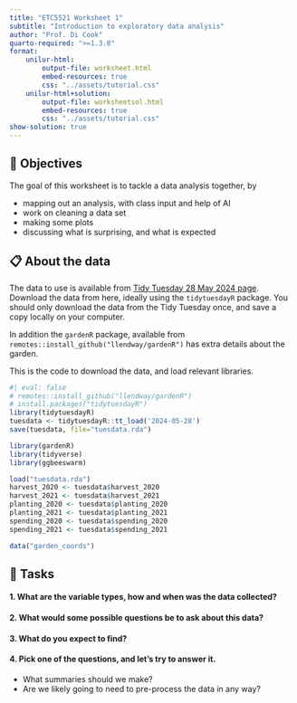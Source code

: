 ```yaml
---
title: "ETC5521 Worksheet 1"
subtitle: "Introduction to exploratory data analysis"
author: "Prof. Di Cook"
quarto-required: ">=1.3.0"
format:
    unilur-html:
        output-file: worksheet.html
        embed-resources: true
        css: "../assets/tutorial.css"
    unilur-html+solution:
        output-file: worksheetsol.html
        embed-resources: true
        css: "../assets/tutorial.css"
show-solution: true
---
```


## 🎯 Objectives

The goal of this worksheet is to tackle a data analysis together, by

- mapping out an analysis, with class input and help of AI
- work on cleaning a data set
- making some plots
- discussing what is surprising, and what is expected

## 📋 About the data 

The data to use is available from [Tidy Tuesday 28 May 2024 page](https://github.com/rfordatascience/tidytuesday/blob/master/data/2024/2024-05-28/readme.md). Download the data from here, ideally using the `tidytuesdayR` package. You should only download the data from the Tidy Tuesday once, and save a copy locally on your computer. 

In addition the `gardenR` package, available from `remotes::install_github("llendway/gardenR")` has extra details about the garden. 

::: unilur-solution

This is the code to download the data, and load relevant libraries. 

```r
#| eval: false
# remotes::install_github("llendway/gardenR")
# install.packages("tidytuesdayR")
library(tidytuesdayR)
tuesdata <- tidytuesdayR::tt_load('2024-05-28')
save(tuesdata, file="tuesdata.rda")
```

```r
library(gardenR)
library(tidyverse)
library(ggbeeswarm)

load("tuesdata.rda")
harvest_2020 <- tuesdata$harvest_2020
harvest_2021 <- tuesdata$harvest_2021
planting_2020 <- tuesdata$planting_2020
planting_2021 <- tuesdata$planting_2021
spending_2020 <- tuesdata$spending_2020
spending_2021 <- tuesdata$spending_2021

data("garden_coords")
```

:::

## 🧩 Tasks 

#### 1. What are the variable types, how and when was the data collected?

::: unilur-solution
:::

#### 2. What would some possible questions be to ask about this data?

::: unilur-solution
:::

#### 3. What do you expect to find?

::: unilur-solution
:::

#### 4. Pick one of the questions, and let's try to answer it. 

- What summaries should we make?
- Are we likely going to need to pre-process the data in any way?

::: unilur-solution
:::
